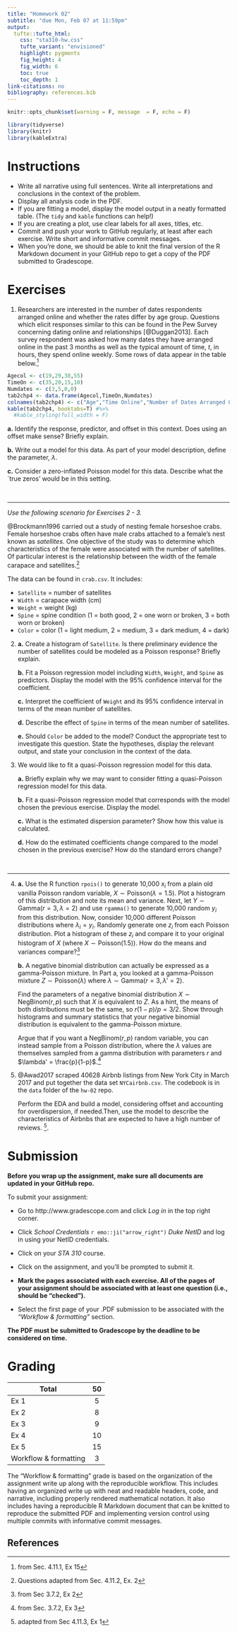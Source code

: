 ```yaml
---
title: "Homework 02"
subtitle: "due Mon, Feb 07 at 11:59pm"
output: 
  tufte::tufte_html:
    css: "sta310-hw.css"
    tufte_variant: "envisioned"
    highlight: pygments
    fig_height: 4
    fig_width: 6
    toc: true
    toc_depth: 1
link-citations: no
bibliography: references.bib
---
```


```r
knitr::opts_chunk$set(warning = F, message  = F, echo = F)
```

```r
library(tidyverse)
library(knitr)
library(kableExtra)
```

# Instructions 

- Write all narrative using full sentences. Write all interpretations and conclusions in the context of the problem.
- Display all analysis code in the PDF. 
- If you are fitting a model, display the model output in a neatly formatted table. (The `tidy` and `kable` functions can help!) 
- If you are creating a plot, use clear labels for all axes, titles, etc. 
- Commit and push your work to GitHub regularly, at least after each exercise. Write short and informative commit messages.
- When you're done, we should be able to knit the final version of the R Markdown document in your GitHub repo to get a copy of the PDF submitted to Gradescope. 


# Exercises


1. Researchers are interested in the number of dates respondents arranged online and whether the rates differ by age group. Questions which elicit responses similar to this can be found in the Pew Survey concerning dating online and relationships [@Duggan2013]. Each survey respondent was asked how many dates they have arranged online in the past 3 months as well as the typical amount of time, $t$, in hours, they spend online weekly. Some rows of data appear in the table below.^[from Sec. 4.11.1, Ex 15] 

```r
Agecol <- c(19,29,38,55)
TimeOn <- c(35,20,15,10)
Numdates <- c(3,5,0,0)
tab2chp4 <- data.frame(Agecol,TimeOn,Numdates)
colnames(tab2chp4) <- c("Age","Time Online","Number of Dates Arranged Online")
kable(tab2chp4, booktabs=T) #%>%
  #kable_styling(full_width = F)
```

	
  **a.** Identify the response, predictor, and offset in this context. Does using an offset make sense? Briefly explain.
    
  **b.** Write out a model for this data. As part of your model description, define the parameter, $\lambda$.
    
  **c.** Consider a zero-inflated Poisson model for this data. Describe what the `true zeros' would be in this setting.

<br> 

<hr>

*Use the following scenario for Exercises 2 - 3.*

@Brockmann1996 carried out a study of nesting female horseshoe crabs. Female horseshoe crabs often have male crabs attached to a female's nest known as *satellites*. One objective of the study was to determine which characteristics of the female were associated with the number of satellites. Of particular interest is the relationship between the width of the female carapace and satellites.^[Questions adapted from Sec. 4.11.2, Ex. 2]

  The data can be found in `crab.csv`. It includes:

  - `Satellite` = number of satellites
  - `Width` = carapace width (cm)
  - `Weight` = weight (kg)
  - `Spine` = spine condition (1 = both good, 2 = one worn or broken, 3 = both worn or broken)
  - `Color` = color (1 = light medium, 2 = medium, 3 = dark medium, 4 = dark) 
    
2.  **a.** Create a histogram of `Satellite`.  Is there preliminary evidence the number of satellites could be modeled as a Poisson response? Briefly explain. 
      
    **b.** Fit a Poisson regression model including `Width`, `Weight`, and `Spine` as predictors.  Display the model with the 95% confidence interval for the coefficient.
    
    **c.** Interpret the coefficient of `Weight` and its 95% confidence interval in terms of the mean number of satellites.
    
    **d.** Describe the effect of `Spine` in terms of the mean number of satellites. 
    
    **e.** Should `Color` be added to the model? Conduct the appropriate test to investigate this question. State the hypotheses, display the relevant output, and state your conclusion in the context of the data. 
    
3. We would like to fit a quasi-Poisson regression model for this data. 
    
    **a.** Briefly explain why we may want to consider fitting a quasi-Poisson regression model for this data. 
    
    **b.** Fit a quasi-Poisson regression model that corresponds with the model chosen the previous exercise. Display the model. 
    
    **c.** What is the estimated dispersion parameter? Show how this value is calculated. 
    
    **d.** How do the estimated coefficients change compared to the model chosen in the previous exercise? How do the standard errors change? 
    
<br> 

<hr>
    
4. **a.** Use the R function `rpois()` to generate 10,000 $x_i$ from a plain old vanilla Poisson random variable, $X \sim \textrm{Poisson}(\lambda=1.5)$. Plot a histogram of this distribution and note its mean and variance. Next, let  $Y \sim \textrm{Gamma}(r = 3, \lambda = 2)$ and use `rgamma()` to generate 10,000 random $y_i$ from this distribution. Now, consider 10,000 different Poisson distributions where $\lambda_i = y_i$. Randomly generate one $z_i$ from each Poisson distribution. Plot a histogram of these $z_i$ and compare it to your original histogram of $X$ (where $X \sim \textrm{Poisson}(1.5)$). How do the means and variances compare?^[from Sec 3.7.2, Ex 2]


    **b.** A negative binomial distribution can actually be expressed as a gamma-Poisson mixture. In Part a, you looked at a gamma-Poisson mixture $Z \sim \textrm{Poisson}(\lambda)$ where $\lambda \sim \textrm{Gamma}(r = 3, \lambda' = 2)$.

    Find the parameters of a negative binomial distribution $X \sim \textrm{NegBinom}(r, p)$ such that $X$ is equivalent to $Z$. As a hint, the means of both distributions must be the same, so $r(1-p)/p = 3/2$.  Show through histograms and summary statistics that your negative binomial distribution is equivalent to the gamma-Poisson mixture. 
    
    Argue that if you want a $\textrm{NegBinom}(r, p)$ random variable, you can instead sample from a Poisson distribution, where the $\lambda$ values are themselves sampled from a gamma distribution with parameters $r$ and $\lambda' = \frac{p}{1-p}$.^[from Sec. 3.7.2, Ex 3]

6. @Awad2017 scraped 40628 Airbnb listings from New York City in March 2017 and put together the data set `NYCairbnb.csv`.  The codebook is in the `data` folder of the `hw-02` repo. 

    Perform the EDA and build a model, considering offset and accounting for overdispersion, if needed.Then, use the model to describe the characteristics of Airbnbs that are expected to have a high number of reviews. ^[adapted from Sec 4.11.3, Ex 1]. 
   
# Submission

**Before you wrap up the assignment, make sure all documents are updated in your GitHub repo.**

To submit your assignment: 

- Go to http://www.gradescope.com and click *Log in* in the top right corner. 

- Click *School Credentials* `r emo::ji("arrow_right")` *Duke NetID* and log in using your NetID credentials.

- Click on your *STA 310* course. 

- Click on the assignment, and you'll be prompted to submit it.

- **Mark the pages associated with each exercise. All of the pages of your assignment should be associated with at least one question (i.e., should be "checked"). **

- Select the first page of your .PDF submission to be associated with the *"Workflow & formatting"* section.

**The PDF must be submitted to Gradescope by the deadline to be considered on time.**


# Grading

| **Total** | **50** |
|-------------------------------------------------------------|:--:|
| Ex 1 | 5 |
| Ex 2 | 8 |
| Ex 3 | 9|
| Ex 4 | 10 | 
| Ex 5 | 15 |
| Workflow & formatting | 3|

The "Workflow & formatting" grade is based on the organization of the assignment write up along with the reproducible workflow. This includes having an organized write up with neat and readable headers, code, and narrative, including properly rendered mathematical notation. It also includes having a reproducible R Markdown document that can be knitted to reproduce the submitted PDF and implementing version control using multiple commits with informative commit messages.



## References
